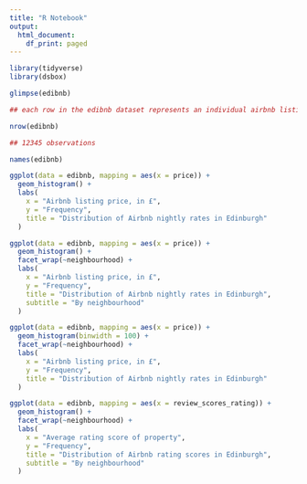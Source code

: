 ```yaml
---
title: "R Notebook"
output:
  html_document:
    df_print: paged
---
```




```r
library(tidyverse)
library(dsbox)
```

```r
glimpse(edibnb)

## each row in the edibnb dataset represents an individual airbnb listing
```

```r
nrow(edibnb)

## 12345 observations
```

```r
names(edibnb)
```

```r
ggplot(data = edibnb, mapping = aes(x = price)) +
  geom_histogram() +
  labs(
    x = "Airbnb listing price, in £",
    y = "Frequency",
    title = "Distribution of Airbnb nightly rates in Edinburgh"
  )
```

```r
ggplot(data = edibnb, mapping = aes(x = price)) +
  geom_histogram() +
  facet_wrap(~neighbourhood) +
  labs(
    x = "Airbnb listing price, in £",
    y = "Frequency",
    title = "Distribution of Airbnb nightly rates in Edinburgh",
    subtitle = "By neighbourhood"
  )
```

```r
ggplot(data = edibnb, mapping = aes(x = price)) +
  geom_histogram(binwidth = 100) +
  facet_wrap(~neighbourhood) +
  labs(
    x = "Airbnb listing price, in £",
    y = "Frequency",
    title = "Distribution of Airbnb nightly rates in Edinburgh"
  )
```

```r
ggplot(data = edibnb, mapping = aes(x = review_scores_rating)) +
  geom_histogram() +
  facet_wrap(~neighbourhood) +
  labs(
    x = "Average rating score of property",
    y = "Frequency",
    title = "Distribution of Airbnb rating scores in Edinburgh",
    subtitle = "By neighbourhood"
  )
```
